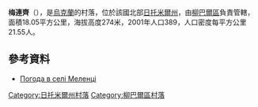 {{coord|50|1|5|N|27|54|11|E|scale:30000|display=title}}

'''梅連齊'''（{{lang-uk|Меленці}}），是[[烏克蘭|烏克蘭]]的村落，位於該國北部[[日托米爾州|日托米爾州]]，由[[柳巴爾區|柳巴爾區]]負責管轄，面積18.05平方公里，海拔高度274米，2001年人口389，人口密度每平方公里21.55人。

==參考資料==
* [http://weather.in.ua/ua/zhitomirskaja/15384 Погода в селі Меленці] {{Wayback|url=http://weather.in.ua/ua/zhitomirskaja/15384 |date=20111219131637 }}

{{DEFAULTSORT:Меленці}}
[[Category:日托米爾州村落|Category:日托米爾州村落]]
[[Category:柳巴爾區村落|Category:柳巴爾區村落]]


{{Zhytomyr-geo-stub}}